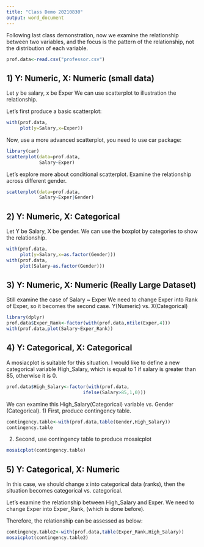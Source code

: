 ---
title: "Class Demo 20210830"
output: word_document
---

Following last class demonstration, now we examine the relationship between two variables, and the focus is the pattern of the relationship, not the distribution of each variable.

```{r}
prof.data<-read.csv("professor.csv")
```


## 1) Y: Numeric, X: Numeric (small data)
Let y be salary, x be Exper
We can use scatterplot to illustration the relationship.

Let's first produce a basic scatterplot:
```{r}
with(prof.data,
     plot(y=Salary,x=Exper))
```

Now, use a more advanced scatterplot, you need to use car package:
```{r}
library(car)
scatterplot(data=prof.data,
            Salary~Exper)
```

Let's explore more about conditional scatterplot. Examine the relationship across different gender.
```{r}
scatterplot(data=prof.data,
            Salary~Exper|Gender)
```

## 2) Y: Numeric, X: Categorical
Let Y be Salary, X be gender.
We can use the boxplot by categories to show the relationship.
```{r}
with(prof.data,
     plot(y=Salary,x=as.factor(Gender)))
with(prof.data,
     plot(Salary~as.factor(Gender)))

```

## 3) Y: Numeric, X: Numeric (Really Large Dataset)
Still examine the case of Salary ~ Exper
We need to change Exper into Rank of Exper, so it becomes the second case. Y(Numeric) vs. X(Categorical)

```{r}
library(dplyr)
prof.data$Exper_Rank<-factor(with(prof.data,ntile(Exper,4)))
with(prof.data,plot(Salary~Exper_Rank))
```

## 4) Y: Categorical, X: Categorical 

A mosiacplot is suitable for this situation. I would like to define a new categorical variable High_Salary, which is equal to 1 if salary is greater than 85, otherwise it is 0.

```{r}
prof.data$High_Salary<-factor(with(prof.data,
                            ifelse(Salary>85,1,0)))
```

We can examine this High_Salary(Categorical) variable vs. Gender (Categorical).
1) First, produce contingency table.
```{r}
contingency.table<-with(prof.data,table(Gender,High_Salary))
contingency.table
```

2) Second, use contingency table to produce mosaicplot
```{r}
mosaicplot(contingency.table)
```

## 5) Y: Categorical, X: Numeric
In this case, we should change x into categorical data (ranks), then the situation becomes categorical vs. categorical.

Let's examine the relationship between High_Salary and Exper. We need to change Exper into Exper_Rank, (which is done before).

Therefore, the relationship can be assessed as below:
```{r}
contingency.table2<-with(prof.data,table(Exper_Rank,High_Salary))
mosaicplot(contingency.table2)
```

